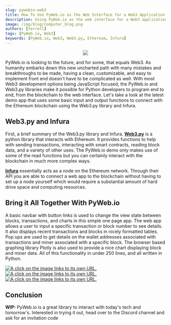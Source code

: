 ```yaml
---
slug: pywebio-web3
title: How To Use PyWeb.io as the Web Interface for a Web3 Application
description: Using PyWeb.io as the web interface for a Web3 application
image: /img/blog/computer_blog.png
authors: [terrell]
tags: [PyWeb.io, Web3]
keywords: [PyWeb.io, Web3, Web3.py, Ethereum, Infura]
---
```


<div align="center">
  <img src={image} />
</div>


PyWeb.io is looking to the future, and for some, that equals Web3. As humanity embarks down this new uncharted path with many mistakes and breakthroughs to be made, having a clean, customizable, and easy to implement front end doesn't have to be complicated as well. With most Web3 development options being JavaScript focused, the PyWeb.io and Web3.py libraries make it possible for Python developers to program end to end, from the blockchain to the web interface. Let's take a look at the latest demo app that uses some basic input and output functions to connect with the Ethereum blockchain using the Web3.py library and Infura.


## Web3.py and Infura
First, a brief summary of the Web3.py library and Infura. [**Web3.py**](https://web3py.readthedocs.io/en/stable/) is a python library that interacts with Ethereum. It provides functions to help with sending transactions, interacting with smart contracts, reading block data, and a variety of other uses. The PyWeb.io demo only makes use of some of the read functions but you can certainly interact with the blockchain in much more complex ways. 

[**Infura**](https://infura.io/) essentially acts as a node on the Ethereum network. Through their API you are able to connect a web app to the blockchain without having to set up a node yourself which would require a substantial amount of hard drive space and computing resources.

<!--truncate-->

## Bring it All Together With PyWeb.io
A basic navbar with button links is used to change the view state between blocks, transactions, and charts in this simple one page app. The web app allows a user to input a specific transaction or block number to see details. It also displays recent transactions and blocks in nicely formatted tables. Pop ups are used to get details on the  wallet addresses associated with transactions and miner associated with a specific block. The browser based graphing library Plotly is also used to provide a nice chart displaying block and miner data. All of this functionality in under 250 lines, and all written in Python.

[![A click on the image links to its own URL.](./transactions_small.jpg
"A click on the image links to its own URL (inline-style).")
](./transactions.jpg)  [![A click on the image links to its own URL.](./blocks_small.jpg
"A click on the image links to its own URL (inline-style).")
](./blocks.JPG)  [![A click on the image links to its own URL.](./charts_small.jpg
"A click on the image links to its own URL (inline-style).")
](./charts.JPG)


## Conclusion

**WIP:**
PyWeb.io is a great library to interact with today's tech and tomorrow's. Interested in trying it out, head over to the Discord channel and ask for an invitation code

